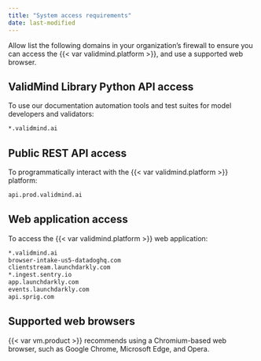 ```yaml
---
title: "System access requirements"
date: last-modified
---
```


Allow list the following domains in your organization’s firewall to ensure you can access the {{< var validmind.platform >}}, and use a supported web browser.

## ValidMind Library Python API access

To use our documentation automation tools and test suites for model developers and validators:

```html
*.validmind.ai
```

## Public REST API access

To programmatically interact with the {{< var validmind.platform >}} platform:

```html
api.prod.validmind.ai
```

## Web application access

To access the {{< var validmind.platform >}} web application:

```html
*.validmind.ai
browser-intake-us5-datadoghq.com
clientstream.launchdarkly.com
*.ingest.sentry.io
app.launchdarkly.com
events.launchdarkly.com
api.sprig.com
```

## Supported web browsers

{{< var vm.product >}} recommends using a Chromium-based web browser, such as Google Chrome, Microsoft Edge, and Opera.
